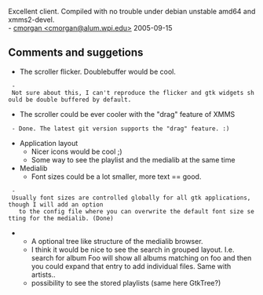 Excellent client.  Compiled with no trouble under debian unstable amd64 and xmms2-devel.<br/>
- [[Chris_Morgan | cmorgan <cmorgan@alum.wpi.edu>]] 2005-09-15

== Comments and suggetions ==
* The scroller flicker. Doublebuffer would be cool.
  - Not sure about this, I can't reproduce the flicker and gtk widgets should be double buffered by default.
* The scroller could be ever cooler with the "drag" feature of XMMS
  - Done. The latest git version supports the "drag" feature. :)
* Application layout
** Nicer icons would be cool ;)
** Some way to see the playlist and the medialib at the same time
* Medialib
** Font sizes could be a lot smaller, more text == good.
  - Usually font sizes are controlled globally for all gtk applications, though I will add an option
    to the config file where you can overwrite the default font size setting for the medialib. (Done)
** A optional tree like structure of the medialib browser.
** I think it would be nice to see the search in grouped layout. I.e. search for album Foo will show all albums matching on foo and then you could expand that entry to add individual files. Same with artists..
** possibility to see the stored playlists (same here GtkTree?)